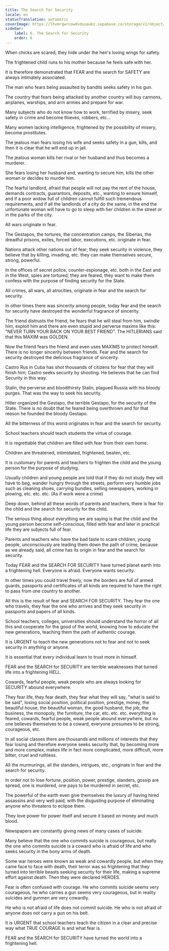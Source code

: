 ```yaml
---
title: The Search for Security
locale: en
statusTranslation: automatic
coverImage: https://lhvmrqwrcowdvduuaukz.supabase.co/storage/v1/object/public/strapi-uploads/small_cover-educacion-fundamental.webp-2d51a7828a2b1309555be27f7e2a61a0.webp
sidebar:
    label: 6. The Search for Security
    order: 6
---
```

When chicks are scared, they hide under the hen's loving wings for safety.

The frightened child runs to his mother because he feels safe with her.

It is therefore demonstrated that FEAR and the search for SAFETY are always intimately associated.

The man who fears being assaulted by bandits seeks safety in his gun.

The country that fears being attacked by another country will buy cannons, airplanes, warships, and arm armies and prepare for war.

Many subjects who do not know how to work, terrified by misery, seek safety in crime and become thieves, robbers, etc...

Many women lacking intelligence, frightened by the possibility of misery, become prostitutes.

The jealous man fears losing his wife and seeks safety in a gun, kills, and then it is clear that he will end up in jail.

The jealous woman kills her rival or her husband and thus becomes a murderer.

She fears losing her husband and, wanting to secure him, kills the other woman or decides to murder him.

The fearful landlord, afraid that people will not pay the rent of the house, demands contracts, guarantors, deposits, etc., wanting to ensure himself, and if a poor widow full of children cannot fulfill such tremendous requirements, and if all the landlords of a city do the same, in the end the unfortunate woman will have to go to sleep with her children in the street or in the parks of the city.

All wars originate in fear.

The Gestapos, the tortures, the concentration camps, the Siberias, the dreadful prisons, exiles, forced labor, executions, etc. originate in fear.

Nations attack other nations out of fear; they seek security in violence, they believe that by killing, invading, etc. they can make themselves secure, strong, powerful.

In the offices of secret police, counter-espionage, etc. both in the East and in the West, spies are tortured, they are feared, they want to make them confess with the purpose of finding security for the State.

All crimes, all wars, all atrocities, originate in fear and the search for security.

In other times there was sincerity among people, today fear and the search for security have destroyed the wonderful fragrance of sincerity.

The friend distrusts the friend, he fears that he will steal from him, swindle him, exploit him and there are even stupid and perverse maxims like this: "NEVER TURN YOUR BACK ON YOUR BEST FRIEND". The HITLERIANS said that this MAXIM was GOLDEN.

Now the friend fears the friend and even uses MAXIMS to protect himself. There is no longer sincerity between friends. Fear and the search for security destroyed the delicious fragrance of sincerity.

Castro Rus in Cuba has shot thousands of citizens for fear that they will finish him; Castro seeks security by shooting. He believes that he can find Security in this way.

Stalin, the perverse and bloodthirsty Stalin, plagued Russia with his bloody purges. That was the way to seek his security.

Hitler organized the Gestapo, the terrible Gestapo, for the security of the State. There is no doubt that he feared being overthrown and for that reason he founded the bloody Gestapo.

All the bitterness of this world originates in fear and the search for security.

School teachers should teach students the virtue of courage.

It is regrettable that children are filled with fear from their own home.

Children are threatened, intimidated, frightened, beaten, etc.

It is customary for parents and teachers to frighten the child and the young person for the purpose of studying.

Usually children and young people are told that if they do not study they will have to beg, wander hungry through the streets, perform very humble jobs such as cleaning shoes, carrying bundles, selling newspapers, working in plowing, etc. etc. etc. (As if work were a crime)

Deep down, behind all these words of parents and teachers, there is fear for the child and the search for security for the child.

The serious thing about everything we are saying is that the child and the young person become self-conscious, filled with fear and later in practical life they are subjects full of fear.

Parents and teachers who have the bad taste to scare children, young people, unconsciously are leading them down the path of crime, because as we already said, all crime has its origin in fear and the search for security.

Today FEAR and the SEARCH FOR SECURITY have turned planet earth into a frightening hell. Everyone is afraid. Everyone wants security.

In other times you could travel freely, now the borders are full of armed guards, passports and certificates of all kinds are required to have the right to pass from one country to another.

All this is the result of fear and SEARCH FOR SECURITY. They fear the one who travels, they fear the one who arrives and they seek security in passports and papers of all kinds.

School teachers, colleges, universities should understand the horror of all this and cooperate for the good of the world, knowing how to educate the new generations, teaching them the path of authentic courage.

It is URGENT to teach the new generations not to fear and not to seek security in anything or anyone.

It is essential that every individual learn to trust more in himself.

FEAR and the SEARCH for SECURITY are terrible weaknesses that turned life into a frightening HELL.

Cowards, fearful people, weak people who are always looking for SECURITY abound everywhere.

They fear life, they fear death, they fear what they will say, "what is said to be said", losing social position, political position, prestige, money, the beautiful house, the beautiful woman, the good husband, the job, the business, the monopoly, the furniture, the car, etc. etc. etc. everything is feared, cowards, fearful people, weak people abound everywhere, but no one believes themselves to be a coward, everyone presumes to be strong, courageous, etc.

In all social classes there are thousands and millions of interests that they fear losing and therefore everyone seeks security that, by becoming more and more complex, makes life in fact more complicated, more difficult, more bitter, cruel and ruthless.

All the murmurings, all the slanders, intrigues, etc., originate in fear and the search for security.

In order not to lose fortune, position, power, prestige, slanders, gossip are spread, one is murdered, one pays to be murdered in secret, etc.

The powerful of the earth even give themselves the luxury of having hired assassins and very well paid, with the disgusting purpose of eliminating anyone who threatens to eclipse them.

They love power for power itself and secure it based on money and much blood.

Newspapers are constantly giving news of many cases of suicide.

Many believe that the one who commits suicide is courageous, but really the one who commits suicide is a coward who is afraid of life and who seeks security in the bony arms of death.

Some war heroes were known as weak and cowardly people, but when they came face to face with death, their terror was so frightening that they turned into terrible beasts seeking security for their life, making a supreme effort against death. Then they were declared HEROES.

Fear is often confused with courage. He who commits suicide seems very courageous, he who carries a gun seems very courageous, but in reality suicides and gunmen are very cowardly.

He who is not afraid of life does not commit suicide. He who is not afraid of anyone does not carry a gun on his belt.

It is URGENT that school teachers teach the citizen in a clear and precise way what TRUE COURAGE is and what fear is.

FEAR and the SEARCH for SECURITY have turned the world into a frightening hell.

